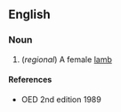 ==English==

===Noun===
{{en-noun}}

#(''regional'') A female [[lamb]]

====References====
*OED 2nd edition 1989